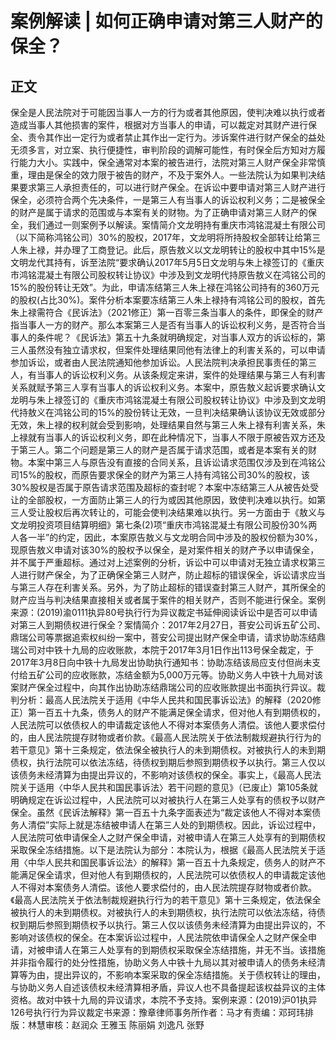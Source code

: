 # 案例解读 | 如何正确申请对第三人财产的保全？
## 正文
保全是人民法院对于可能因当事人一方的行为或者其他原因，使判决难以执行或者造成当事人其他损害的案件，根据对方当事人的申请，可以裁定对其财产进行保全、责令其作出一定行为或者禁止其作出一定行为。涉诉案件进行财产保全的益处无须多言，对立案、执行便捷性，审判阶段的调解可能性，有时保全后方知对方履行能力大小。实践中，保全通常对本案的被告进行，法院对第三人财产保全非常慎重，理由是保全的效力限于被告的财产，不及于案外人。一些法院认为如果判决结果要求第三人承担责任的，可以进行财产保全。在诉讼中要申请对第三人财产进行保全，必须符合两个先决条件，一是第三人有当事人的诉讼权利义务；二是被保全的财产是属于请求的范围或与本案有关的财物。为了正确申请对第三人财产的保全，我们通过一则案例予以解读。案情简介文龙明持有重庆市鸿铭混凝土有限公司（以下简称鸿铭公司）30%的股权，2017年，文龙明将所持股权全部转让给第三人朱上禄，并办理了工商登记。此后，原告敖义以文龙明转让的股权中其中15%是文明龙代其持有，诉至法院“要求确认2017年5月5日文龙明与朱上禄签订的《重庆市鸿铭混凝土有限公司股权转让协议》中涉及到文龙明代持原告敖义在鸿铭公司的15%的股份转让无效”。为此，申请冻结第三人朱上禄在鸿铭公司持有的360万元的股权(占比30%)。案件分析本案要冻结第三人朱上禄持有鸿铭公司的股权，首先朱上禄需符合《民诉法》（2021修正）第一百零三条当事人的条件，即保全的财产指当事人一方的财产。那么本案第三人是否有当事人的诉讼权利义务，是否符合当事人的条件呢？《民诉法》第五十九条就明确规定，对当事人双方的诉讼标的，第三人虽然没有独立请求权，但案件处理结果同他有法律上的利害关系的，可以申请参加诉讼，或者由人民法院通知他参加诉讼。人民法院判决承担民事责任的第三人，有当事人的诉讼权利义务。从该条规定来讲，案件的处理结果与第三人有利害关系就赋予第三人享有当事人的诉讼权利义务。本案中，原告敖义起诉要求确认文龙明与朱上禄签订的《重庆市鸿铭混凝土有限公司股权转让协议》中涉及到文龙明代持敖义在鸿铭公司的15%的股份转让无效，一旦判决结果确认该协议无效或部分无效，朱上禄的权利就会受到影响，处理结果自然与第三人朱上禄有利害关系，朱上禄就有当事人的诉讼权利义务，即在此种情况下，当事人不限于原被告双方还及于第三人。第二个问题是第三人的财产是否属于请求范围，或者是本案有关的财物。本案中第三人与原告没有直接的合同关系，且诉讼请求范围仅涉及到在鸿铭公司15%的股权，而原告要求保全的财产为第三人持有鸿铭公司30%的股权，该30%股权是否属于原告请求范围及超标的查封呢？本案中冻结第三人从被告处受让的全部股权，一方面防止第三人的行为或因其他原因，致使判决难以执行。如第三人受让股权后再次转让的，可能会使判决结果难以执行。另一方面由于《敖义与文龙明投资项目结算明细》第七条(2)项“重庆市鸿铭混凝土有限公司股份30%两人各一半”的约定，因此，本案原告敖义与文龙明合同中涉及的股权份额为30%，现原告敖义申请对该30%的股权予以保全，是对案件相关的财产予以申请保全，并不属于严重超标。通过对上述案例的分析，诉讼中可以申请对无独立请求权第三人进行财产保全，为了正确保全第三人财产，防止超标的错误保全，诉讼请求应当与第三人存在利害关系。另外，为了防止超标的错误查封第三人财产，其所保全的财产应当与判决结果直接相关或者属于案件的相关财产，否则不能进行保全。案例来源：(2019)渝0111执异80号执行行为异议裁定书延伸阅读诉讼中是否可以申请对第三人到期债权进行保全？案情简介：2017年2月27日，菩安公司诉五矿公司、鼎瑞公司等票据追索权纠纷一案中，菩安公司提出财产保全申请，请求协助冻结鼎瑞公司对中铁十九局的应收账款，本院于2017年3月1日作出113号保全裁定，于2017年3月8日向中铁十九局发出协助执行通知书：协助冻结该局应支付但尚未支付给五矿公司的应收账款，冻结金额为5,000万元等。协助义务人中铁十九局对该案财产保全过程中，向其作出协助冻结鼎瑞公司的应收账款提出书面执行异议。裁判分析：最高人民法院关于适用《中华人民共和国民事诉讼法》的解释（2020修正）第一百五十九条，债务人的财产不能满足保全请求，但对他人有到期债权的，人民法院可以依债权人的申请裁定该他人不得对本案债务人清偿。该他人要求偿付的，由人民法院提存财物或者价款。《最高人民法院关于依法制裁规避执行行为的若干意见》第十三条规定，依法保全被执行人的未到期债权。对被执行人的未到期债权，执行法院可以依法冻结，待债权到期后参照到期债权予以执行。第三人仅以该债务未经清算为由提出异议的，不影响对该债权的保全。事实上，《最高人民法院关于适用〈中华人民共和国民事诉法〉若干问题的意见》（已废止）第105条就明确规定在诉讼过程中，人民法院可以对被执行人在第三人处享有的债权予以财产保全。虽然《民诉法解释》第一百五十九条字面表述为“裁定该他人不得对本案债务人清偿”实际上就是冻结被申请人在第三人处的到期债权。因此，诉讼过程中，人民法院可依申请保全人之财产保全申请，对被申请人在第三人处享有的到期债权采取保全冻结措施。以下是法院认为部分：本院认为，根据《最高人民法院关于适用〈中华人民共和国民事诉讼法〉的解释》第一百五十九条规定，债务人的财产不能满足保全请求，但对他人有到期债权的，人民法院可以依债权人的申请裁定该他人不得对本案债务人清偿。该他人要求偿付的，由人民法院提存财物或者价款。《最高人民法院关于依法制裁规避执行行为的若干意见》第十三条规定，依法保全被执行人的未到期债权。对被执行人的未到期债权，执行法院可以依法冻结，待债权到期后参照到期债权予以执行。第三人仅以该债务未经清算为由提出异议的，不影响对该债权的保全。在本案诉讼过程中，人民法院依申请保全人之财产保全申请，对被申请人在第三人处享有的到期债权采取保全冻结措施，并无不当。该措施并非指令履行的处分性措施，协助义务人中铁十九局以其对被申请人的债务未经清算等为由，提出异议的，不影响本案采取的保全冻结措施。关于债权转让的理由，与协助义务人自述该债权未经清算相矛盾，异议人也不具备提起该权益异议的主体资格。故对中铁十九局的异议请求，本院不予支持。案例来源：(2019)沪01执异126号执行行为异议裁定书来源：豫章律师事务所作者：马才有责编：邓珂玮排版：林慧审核：赵润众 王雅玉 陈丽娟 刘逸凡 张野 